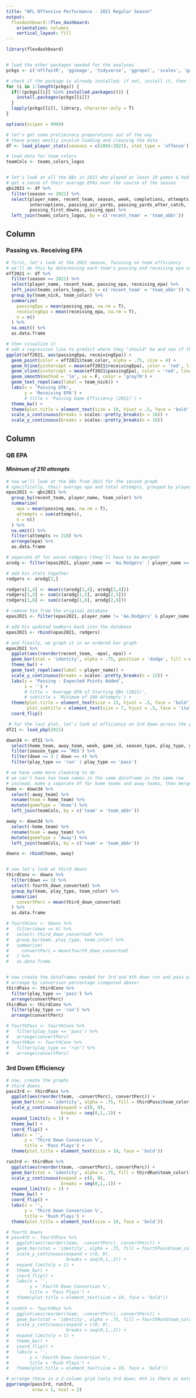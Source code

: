 ```yaml
---
title: "NFL Offensive Performance - 2021 Regular Season"
output: 
  flexdashboard::flex_dashboard:
    orientation: columns
    vertical_layout: fill
---
```


```r
library(flexdashboard)


# load the other packages needed for the analyses
pckgs <- c('nflfastR', 'ggimage', 'tidyverse', 'ggrepel', 'scales', 'ggpubr')

# check if the package is already installed; if not, install it, then load it
for (i in 1:length(pckgs)) {
  if(!(pckgs[[i]] %in% installed.packages())) {
    install.packages(pckgs[[i]])
  }
  lapply(pckgs[[i]], library, character.only = T)
}

options(scipen = 9999)
```


```r
# let's get some preliminary preparations out of the way
# these preps mostly involve loading and cleaning the data
df <- load_player_stats(seasons = c(2004:2021), stat_type = 'offense')

# load data for team colors
teamCols <- teams_colors_logos


# let's look at all the QBs in 2021 who played at least 10 games & had 100+ passing attempts
# get a sense of their average EPAs over the course of the season
qbs2021 <- df %>%
  filter(season == 2021) %>%
  select(player_name, recent_team, season, week, completions, attempts, passing_yards, passing_tds,
         interceptions, passing_air_yards, passing_yards_after_catch,
         passing_first_downs, passing_epa) %>%
  left_join(teams_colors_logos, by = c('recent_team' = 'team_abbr'))
```


Column {data-width=600}
-----------------------------------------------------------------------

### Passing vs. Receiving EPA

```r
# first, let's look at the 2021 season, focusing on team efficiency
# we'll do this by determining each team's passing and receiving epa values
eff2021 <- df %>%
  filter(season == 2021) %>%
  select(player_name, recent_team, passing_epa, receiving_epa) %>%
  left_join(teams_colors_logos, by = c('recent_team' = 'team_abbr')) %>%
  group_by(team_nick, team_color) %>%
  summarize(
    passingEpa = mean(passing_epa, na.rm = T),
    receivingEpa = mean(receiving_epa, na.rm = T),
    n = n()
  ) %>%
  na.omit() %>%
  as.data.frame

# then visualize it
# add a regression line to predict where they "should" be and see if they're off that line
ggplot(eff2021, aes(passingEpa, receivingEpa)) +
  geom_point(color = eff2021$team_color, alpha = .75, size = 4) +
  geom_hline(yintercept = mean(eff2021$receivingEpa), color = 'red', linetype = 'dashed', alpha = .4) +
  geom_vline(xintercept = mean(eff2021$passingEpa), color = 'red', linetype = 'dashed', alpha = .4) +
  geom_smooth(method = 'lm', se = F, color = 'gray70') +
  geom_text_repel(aes(label = team_nick)) +
  labs(x = 'Passing EPA',
       y = 'Receiving EPA') +
       # title = 'Passing Game Efficiency (2021)') +
  theme_bw() +
  theme(plot.title = element_text(size = 10, hjust = .5, face = 'bold')) +
  scale_x_continuous(breaks = scales::pretty_breaks(n = 16)) +
  scale_y_continuous(breaks = scales::pretty_breaks(n = 16))
```

Column {data-width=400}
-----------------------------------------------------------------------

### QB EPA
#### _Minimum of 210 attempts_

```r
# now we'll look at the QBs from 2021 for the second graph
# specifically, their average epa and total attempts, grouped by player per team
epas2021 <- qbs2021 %>%
  group_by(recent_team, player_name, team_color) %>%
  summarize(
    epa = mean(passing_epa, na.rm = T),
    attempts = sum(attempts),
    n = n()
  ) %>%
  na.omit() %>%
  filter(attempts >= 210) %>%
  arrange(epa) %>%
  as.data.frame

# separate df for aaron rodgers (they'll have to be merged)
arodg <- filter(epas2021, player_name == 'Aa.Rodgers' | player_name == 'A.Rodgers')

# add his stats together
rodgers <- arodg[2,]

rodgers[1,4] <- mean(c(arodg[1,4], arodg[2,4]))
rodgers[1,5] <- sum(c(arodg[1,5], arodg[2,5]))
rodgers[1,6] <- sum(c(arodg[1,6], arodg[2,6]))

# remove him from the original database
epas2021 <- filter(epas2021, player_name != 'Aa.Rodgers' & player_name != 'A.Rodgers')

# add his updated numbers back into the database
epas2021 <- rbind(epas2021, rodgers)

# and finally, we graph it in an ordered bar graph
epas2021 %>%
  ggplot(aes(reorder(recent_team, -epa), epa)) +
  geom_bar(stat = 'identity', alpha = .75, position = 'dodge', fill = epas2021$team_color) +
  theme_bw() +
  geom_text_repel(aes(label = player_name)) +
  scale_y_continuous(breaks = scales::pretty_breaks(n = 12)) +
  labs(y = 'Passing - Expected Points Added',
       x = '') +
       # title = 'Average EPA of Starting QBs (2021)',
       # subtitle = 'Minimum of 100 Attempts') +
  theme(plot.title = element_text(size = 15, hjust = .5, face = 'bold'),
        plot.subtitle = element_text(size = 7, hjust = .5, face = 'italic')) +
  coord_flip()
```


```r
 # for the last plot, let's look at efficiency on 3rd down across the passing and running games
df21 <- load_pbp(2021)

down34 <- df21 %>%
  select(home_team, away_team, week, game_id, season_type, play_type, yards_gained, epa, wp, down, third_down_converted, fourth_down_converted) %>%
  filter(season_type == 'REG') %>%
  filter(down == 3 | down == 4) %>%
  filter(play_type == 'run' | play_type == 'pass')

# we have some more cleaning to do
# we can't have two team names in the same dataframe in the same row
# instead, make a separate df for home teams and away teams, then merge them
home <- down34 %>%
  select(-away_team) %>%
  rename(team = home_team) %>%
  mutate(gameType = 'Home') %>%
  left_join(teamCols, by = c('team' = 'team_abbr'))

away <- down34 %>%
  select(-home_team) %>%
  rename(team = away_team) %>%
  mutate(gameType = 'Away') %>%
  left_join(teamCols, by = c('team' = 'team_abbr'))

downs <- rbind(home, away)


# now let's look at third downs
thirdConv <- downs %>%
  filter(down == 3) %>%
  select(-fourth_down_converted) %>%
  group_by(team, play_type, team_color) %>%
  summarize(
    convertPerc = mean(third_down_converted)
  ) %>%
  as.data.frame

# fourthConv <- downs %>%
#   filter(down == 4) %>%
#   select(-third_down_converted) %>%
#   group_by(team, play_type, team_color) %>%
#   summarize(
#     convertPerc = mean(fourth_down_converted)
#   ) %>%
#   as.data.frame


# now create the dataframes needed for 3rd and 4th down run and pass plays
# arrange by conversion percentage (computed above)
thirdPass <- thirdConv %>%
  filter(play_type == 'pass') %>%
  arrange(convertPerc)
thirdRun <- thirdConv %>%
  filter(play_type == 'run') %>%
  arrange(convertPerc)

# fourthPass <- fourthConv %>%
#   filter(play_type == 'pass') %>%
#   arrange(convertPerc)
# fourthRun <- fourthConv %>%
#   filter(play_type == 'run') %>%
#   arrange(convertPerc)
```

### 3rd Down Efficiency

```r
# now, create the graphs
# third downs
pass3rd <- thirdPass %>%
  ggplot(aes(reorder(team, -convertPerc), convertPerc)) +
  geom_bar(stat = 'identity', alpha = .75, fill = thirdPass$team_color) +
  scale_y_continuous(expand = c(0, 0),
                     breaks = seq(0,1,.1)) +
  expand_limits(y = 1) +
  theme_bw() +
  coord_flip() +
  labs(x = '',
       y = 'Third Down Conversion %',
       title = 'Pass Plays') +
  theme(plot.title = element_text(size = 10, face = 'bold'))

run3rd <- thirdRun %>%
  ggplot(aes(reorder(team, -convertPerc), convertPerc)) +
  geom_bar(stat = 'identity', alpha = .75, fill = thirdRun$team_color) +
  scale_y_continuous(expand = c(0, 0),
                     breaks = seq(0,1,.1)) +
  expand_limits(y = 1) +
  theme_bw() +
  coord_flip() +
  labs(x = '',
       y = 'Third Down Conversion %',
       title = 'Rush Plays') +
  theme(plot.title = element_text(size = 10, face = 'bold'))

# fourth downs
# pass4th <- fourthPass %>%
#   ggplot(aes(reorder(team, -convertPerc), convertPerc)) +
#   geom_bar(stat = 'identity', alpha = .75, fill = fourthPass$team_color) +
#   scale_y_continuous(expand = c(0, 0),
#                      breaks = seq(0,1,.2)) +
#   expand_limits(y = 1) +
#   theme_bw() +
#   coord_flip() +
#   labs(x = '',
#        y = 'Fourth Down Conversion %',
#        title = 'Pass Plays') +
#   theme(plot.title = element_text(size = 10, face = 'bold'))
# 
# run4th <- fourthRun %>%
#   ggplot(aes(reorder(team, -convertPerc), convertPerc)) +
#   geom_bar(stat = 'identity', alpha = .75, fill = fourthRun$team_color) +
#   scale_y_continuous(expand = c(0, 0),
#                      breaks = seq(0,1,.2)) +
#   expand_limits(y = 1) +
#   theme_bw() +
#   coord_flip() +
#   labs(x = '',
#        y = 'Fourth Down Conversion %',
#        title = 'Rush Plays') +
#   theme(plot.title = element_text(size = 10, face = 'bold'))

# arrange these in a 2-column grid (only 3rd down; 4th is there as extra data)
ggarrange(pass3rd, run3rd,
          nrow = 1, ncol = 2)
```

